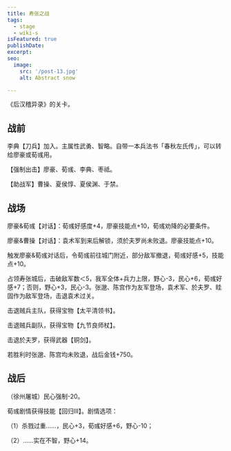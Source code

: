```yaml
---
title: 寿张之战
tags:
  - stage
  - wiki-s
isFeatured: true
publishDate: 
excerpt: 
seo:
  image:
    src: '/post-13.jpg'
    alt: Abstract snow

---
```



《后汉稽异录》的关卡。

<h2 class={styles.sectionTitle}>战前</h2>

李典【刀兵】加入。主属性武勇、智略。自带一本兵法书「春秋左氏传」，可以转给廖豪或荀彧用。

【强制出击】廖豪、荀彧、李典、枣祗。

【助战军】曹操、夏侯惇、夏侯渊、于禁。

<h2 class={styles.sectionTitle}>战场</h2>

廖豪&荀彧【对话】：荀彧好感度+4，廖豪技能点+10，荀彧劝降的必要条件。

廖豪&曹操【对话】：袁术军到来后解锁，须於夫罗尚未败退。廖豪技能点+10。

触发廖豪&荀彧对话后，令荀彧前往城门附近，部分敌军撤退，荀彧好感+5，技能点+10。

占领寿张城后，击破敌军数＜5，我军全体+兵力上限，野心-3，民心+6，荀彧好感+7；否则，野心+3，民心-3。张邈、陈宫作为友军登场，袁术军、於夫罗、眭固作为敌军登场，击退袁术过关。

击退贼兵主队，获得宝物【太平清领书】。

击退贼兵副队，获得宝物【九节良师杖】。

击退於夫罗，获得武器【铜剑】。

若胜利时张邈、陈宫均未败退，战后金钱+750。


<h2 class={styles.sectionTitle}>战后</h2>

（徐州屠城）民心强制-20。

荀彧剧情获得技能【回归Ⅲ】。剧情选项：

（1）杀戮过重……，民心+3，荀彧好感+6，野心-10；

（2）……实在不智，野心+14。
